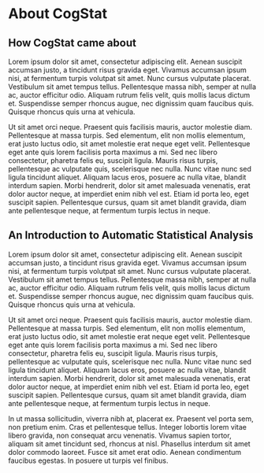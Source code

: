 # About CogStat {#about_cogstat}

## How CogStat came about {#foreword_cogstat}

Lorem ipsum dolor sit amet, consectetur adipiscing elit. Aenean suscipit accumsan justo, a tincidunt risus gravida eget. Vivamus accumsan ipsum nisi, at fermentum turpis volutpat sit amet. Nunc cursus vulputate placerat. Vestibulum sit amet tempus tellus. Pellentesque massa nibh, semper at nulla ac, auctor efficitur odio. Aliquam rutrum felis velit, quis mollis lacus dictum et. Suspendisse semper rhoncus augue, nec dignissim quam faucibus quis. Quisque rhoncus quis urna at vehicula.

Ut sit amet orci neque. Praesent quis facilisis mauris, auctor molestie diam. Pellentesque at massa turpis. Sed elementum, elit non mollis elementum, erat justo luctus odio, sit amet molestie erat neque eget velit. Pellentesque eget ante quis lorem facilisis porta maximus a mi. Sed nec libero consectetur, pharetra felis eu, suscipit ligula. Mauris risus turpis, pellentesque ac vulputate quis, scelerisque nec nulla. Nunc vitae nunc sed ligula tincidunt aliquet. Aliquam lacus eros, posuere ac nulla vitae, blandit interdum sapien. Morbi hendrerit, dolor sit amet malesuada venenatis, erat dolor auctor neque, at imperdiet enim nibh vel est. Etiam id porta leo, eget suscipit sapien. Pellentesque cursus, quam sit amet blandit gravida, diam ante pellentesque neque, at fermentum turpis lectus in neque.

## An Introduction to Automatic Statistical Analysis {#intro_to_autostat}

Lorem ipsum dolor sit amet, consectetur adipiscing elit. Aenean suscipit accumsan justo, a tincidunt risus gravida eget. Vivamus accumsan ipsum nisi, at fermentum turpis volutpat sit amet. Nunc cursus vulputate placerat. Vestibulum sit amet tempus tellus. Pellentesque massa nibh, semper at nulla ac, auctor efficitur odio. Aliquam rutrum felis velit, quis mollis lacus dictum et. Suspendisse semper rhoncus augue, nec dignissim quam faucibus quis. Quisque rhoncus quis urna at vehicula.

Ut sit amet orci neque. Praesent quis facilisis mauris, auctor molestie diam. Pellentesque at massa turpis. Sed elementum, elit non mollis elementum, erat justo luctus odio, sit amet molestie erat neque eget velit. Pellentesque eget ante quis lorem facilisis porta maximus a mi. Sed nec libero consectetur, pharetra felis eu, suscipit ligula. Mauris risus turpis, pellentesque ac vulputate quis, scelerisque nec nulla. Nunc vitae nunc sed ligula tincidunt aliquet. Aliquam lacus eros, posuere ac nulla vitae, blandit interdum sapien. Morbi hendrerit, dolor sit amet malesuada venenatis, erat dolor auctor neque, at imperdiet enim nibh vel est. Etiam id porta leo, eget suscipit sapien. Pellentesque cursus, quam sit amet blandit gravida, diam ante pellentesque neque, at fermentum turpis lectus in neque.

In ut massa sollicitudin, viverra nibh at, placerat ex. Praesent vel porta sem, non pretium enim. Cras et pellentesque tellus. Integer lobortis lorem vitae libero gravida, non consequat arcu venenatis. Vivamus sapien tortor, aliquam sit amet tincidunt sed, rhoncus at nisl. Phasellus interdum sit amet dolor commodo laoreet. Fusce sit amet erat odio. Aenean condimentum faucibus egestas. In posuere ut turpis vel finibus.